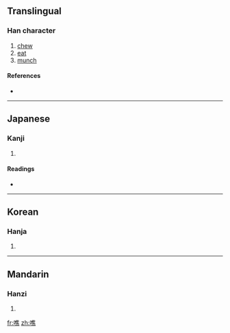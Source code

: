 ==Translingual==

===Han character===
{{Han char|rn=30|rad=口|as=12|sn=15|four=|canj=口人土火 (ROGF)}}

# [[chew]]
# [[eat]]
# [[munch]]

====References====
* {{Han ref|kx=0208.270|dkj=04306|dj=0431.190|hdz=10684.100|uh=564D|ud=22093}}

----

==Japanese==

===Kanji===
{{ja-kanji|grade=|rs=口12}}

# {{defn|Japanese|sort=口12}}

====Readings====
* {{ja-readings|on=[[せう]] (seu), [[ぜう]] (zeu), [[しう]] (shiu), [[しゆ]] (shiyu), [[しゃく]] (shaku), [[ざく]] (zaku)|kun=[[かむ]] (kamu)}}

----

==Korean==

===Hanja===
{{ko-hanja|hangeul=초|rv=cho|mr=ch'o}}

# {{defn|Korean|sort=口12}}

----

==Mandarin==

===Hanzi===
{{cmn-hanzi|pin=[[jiāo]] ([[jiao1]]), [[jiào]] ([[jiao4]])|wg=chiao<sup>1</sup>, chiao<sup>4</sup>}}

# {{defn|Mandarin|sort=口12}}

[[fr:噍]]
[[zh:噍]]